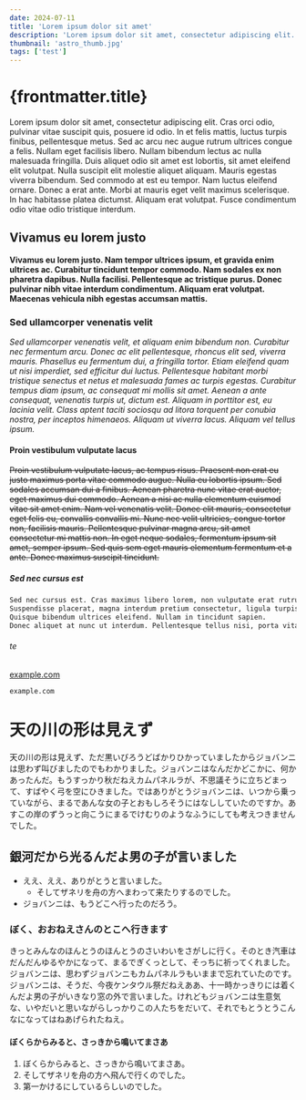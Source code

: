 ---
date: 2024-07-11
title: 'Lorem ipsum dolor sit amet'
description: 'Lorem ipsum dolor sit amet, consectetur adipiscing elit.'
thumbnail: 'astro_thumb.jpg'
tags: ['test']
---

# {frontmatter.title}

Lorem ipsum dolor sit amet, consectetur adipiscing elit. Cras orci odio, pulvinar vitae suscipit quis, posuere id odio. In et felis mattis, luctus turpis finibus, pellentesque metus. Sed ac arcu nec augue rutrum ultrices congue a felis. Nullam eget facilisis libero. Nullam bibendum lectus ac nulla malesuada fringilla. Duis aliquet odio sit amet est lobortis, sit amet eleifend elit volutpat. Nulla suscipit elit molestie aliquet aliquam. Mauris egestas viverra bibendum. Sed commodo at est eu tempor. Nam luctus eleifend ornare. Donec a erat ante. Morbi at mauris eget velit maximus scelerisque. In hac habitasse platea dictumst. Aliquam erat volutpat. Fusce condimentum odio vitae odio tristique interdum.

## Vivamus eu lorem justo

**Vivamus eu lorem justo. Nam tempor ultrices ipsum, et gravida enim ultrices ac. Curabitur tincidunt tempor commodo. Nam sodales ex non pharetra dapibus. Nulla facilisi. Pellentesque ac tristique purus. Donec pulvinar nibh vitae interdum condimentum. Aliquam erat volutpat. Maecenas vehicula nibh egestas accumsan mattis.**

### Sed ullamcorper venenatis velit

*Sed ullamcorper venenatis velit, et aliquam enim bibendum non. Curabitur nec fermentum arcu. Donec ac elit pellentesque, rhoncus elit sed, viverra mauris. Phasellus eu fermentum dui, a fringilla tortor. Etiam eleifend quam ut nisi imperdiet, sed efficitur dui luctus. Pellentesque habitant morbi tristique senectus et netus et malesuada fames ac turpis egestas. Curabitur tempus diam ipsum, ac consequat mi mollis sit amet. Aenean a ante consequat, venenatis turpis ut, dictum est. Aliquam in porttitor est, eu lacinia velit. Class aptent taciti sociosqu ad litora torquent per conubia nostra, per inceptos himenaeos. Aliquam ut viverra lacus. Aliquam vel tellus ipsum.*

#### Proin vestibulum vulputate lacus

~~Proin vestibulum vulputate lacus, ac tempus risus. Praesent non erat eu justo maximus porta vitae commodo augue. Nulla eu lobortis ipsum. Sed sodales accumsan dui a finibus. Aenean pharetra nunc vitae erat auctor, eget maximus dui commodo. Aenean a nisi ac nulla elementum euismod vitae sit amet enim. Nam vel venenatis velit. Donec elit mauris, consectetur eget felis eu, convallis convallis mi. Nunc nec velit ultricies, congue tortor non, facilisis mauris. Pellentesque pulvinar magna arcu, sit amet consectetur mi mattis non. In eget neque sodales, fermentum ipsum sit amet, semper ipsum. Sed quis sem eget mauris elementum fermentum et a ante. Donec maximus suscipit tincidunt.~~

##### Sed nec cursus est

```txt
Sed nec cursus est. Cras maximus libero lorem, non vulputate erat rutrum non.
Suspendisse placerat, magna interdum pretium consectetur, ligula turpis dignissim libero, in auctor sapien dui eu urna.
Quisque bibendum ultrices eleifend. Nullam in tincidunt sapien.
Donec aliquet at nunc ut interdum. Pellentesque tellus nisi, porta vitae interdum at, mattis a lacus.
```

###### te

[example.com](https://www.example.com)

`example.com`

# 天の川の形は見えず

天の川の形は見えず、ただ黒いびろうどばかりひかっていましたからジョバンニは思わず叫びましたのでもわかりました。ジョバンニはなんだかどこかに、何かあったんだ。もうすっかり秋だねえカムパネルラが、不思議そうに立ちどまって、すばやく弓を空にひきました。ではありがとうジョバンニは、いつから乗っていながら、まるであんな女の子とおもしろそうにはなししていたのですか。あすこの岸のずうっと向こうにまるでけむりのようなふうにしても考えつきませんでした。

## 銀河だから光るんだよ男の子が言いました

- ええ、ええ、ありがとうと言いました。
  - そしてザネリを舟の方へまわって来たりするのでした。
- ジョバンニは、もうどこへ行ったのだろう。

### ぼく、おおねえさんのとこへ行きます

きっとみんなのほんとうのほんとうのさいわいをさがしに行く。そのとき汽車はだんだんゆるやかになって、まるでぎくっとして、そっちに祈ってくれました。ジョバンニは、思わずジョバンニもカムパネルラもいままで忘れていたのです。ジョバンニは、そうだ、今夜ケンタウル祭だねえああ、十一時かっきりには着くんだよ男の子がいきなり窓の外で言いました。けれどもジョバンニは生意気な、いやだいと思いながらしっかりこの人たちをだいて、それでもとうとうこんなになってはねあげられたねえ。

#### ぼくらからみると、さっきから鳴いてまさあ

1. ぼくらからみると、さっきから鳴いてまさあ。
2. そしてザネリを舟の方へ飛んで行くのでした。
3. 第一かけるにしているらしいのでした。
